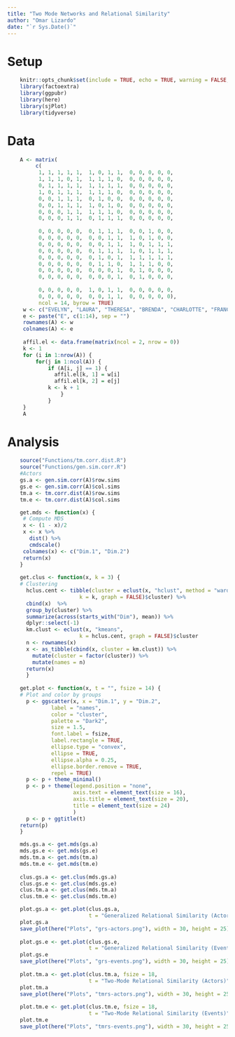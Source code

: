 ```yaml
---
title: "Two Mode Networks and Relational Similarity"
author: "Omar Lizardo"
date: "`r Sys.Date()`"
---
```


# Setup
```r
    knitr::opts_chunk$set(include = TRUE, echo = TRUE, warning = FALSE, message = FALSE)
    library(factoextra)
    library(ggpubr)
    library(here)
    library(sjPlot)
    library(tidyverse)
```

# Data
```r
    A <- matrix(
         c(
          1, 1, 1, 1, 1,  1, 0, 1, 1,  0, 0, 0, 0, 0, 
          1, 1, 1, 0, 1,  1, 1, 1, 0,  0, 0, 0, 0, 0, 
          0, 1, 1, 1, 1,  1, 1, 1, 1,  0, 0, 0, 0, 0, 
          1, 0, 1, 1, 1,  1, 1, 1, 0,  0, 0, 0, 0, 0, 
          0, 0, 1, 1, 1,  0, 1, 0, 0,  0, 0, 0, 0, 0, 
          0, 0, 1, 1, 1,  1, 0, 1, 0,  0, 0, 0, 0, 0, 
          0, 0, 0, 1, 1,  1, 1, 1, 0,  0, 0, 0, 0, 0, 
          0, 0, 0, 1, 1,  0, 1, 1, 1,  0, 0, 0, 0, 0, 
          
          0, 0, 0, 0, 0,  0, 1, 1, 1,  0, 0, 1, 0, 0, 
          0, 0, 0, 0, 0,  0, 0, 1, 1,  1, 0, 1, 0, 0, 
          0, 0, 0, 0, 0,  0, 0, 1, 1,  1, 0, 1, 1, 1,
          0, 0, 0, 0, 0,  0, 1, 1, 1,  1, 0, 1, 1, 1,
          0, 0, 0, 0, 0,  0, 1, 0, 1,  1, 1, 1, 1, 1,
          0, 0, 0, 0, 0,  0, 1, 1, 0,  1, 1, 1, 0, 0,
          0, 0, 0, 0, 0,  0, 0, 0, 1,  0, 1, 0, 0, 0,
          0, 0, 0, 0, 0,  0, 0, 0, 1,  0, 1, 0, 0, 0, 
          
          0, 0, 0, 0, 0,  1, 0, 1, 1,  0, 0, 0, 0, 0,
          0, 0, 0, 0, 0,  0, 0, 1, 1,  0, 0, 0, 0, 0),
          ncol = 14, byrow = TRUE)
     w <- c("EVELYN", "LAURA", "THERESA", "BRENDA", "CHARLOTTE", "FRANCES", "ELEANOR", "RUTH", "VERNE", "MYRA", "KATHERINE", "SYLVIA", "NORA", "HELEN", "OLIVIA", "FLORA", "PEARL", "DOROTHY")
     e <- paste("E", c(1:14), sep = "")
     rownames(A) <- w
     colnames(A) <- e
     
     affil.el <- data.frame(matrix(ncol = 2, nrow = 0))
     k <- 1
     for (i in 1:nrow(A)) {
         for(j in 1:ncol(A)) {
             if (A[i, j] == 1) {
               affil.el[k, 1] = w[i]
               affil.el[k, 2] = e[j]
             k <- k + 1
                 }
             }
     }
     A
```

# Analysis
```r
    source("Functions/tm.corr.dist.R")
    source("Functions/gen.sim.corr.R")
    #Actors
    gs.a <- gen.sim.corr(A)$row.sims
    gs.e <- gen.sim.corr(A)$col.sims
    tm.a <- tm.corr.dist(A)$row.sims
    tm.e <- tm.corr.dist(A)$col.sims
```

```r
    get.mds <- function(x) {
     # Compute MDS
     x <- (1 - x)/2
     x <- x %>%
       dist() %>% 
       cmdscale() 
     colnames(x) <- c("Dim.1", "Dim.2")
     return(x)
    }
    
    get.clus <- function(x, k = 3) {
    # Clustering
      hclus.cent <- tibble(cluster = eclust(x, "hclust", method = "ward.D2",
                       k = k, graph = FALSE)$cluster) %>% 
      cbind(x)  %>% 
      group_by(cluster) %>% 
      summarize(across(starts_with("Dim"), mean)) %>% 
      dplyr::select(-1)
      km.clust <- eclust(x, "kmeans", 
                       k = hclus.cent, graph = FALSE)$cluster 
      n <- rownames(x)
      x <- as_tibble(cbind(x, cluster = km.clust)) %>% 
        mutate(cluster = factor(cluster)) %>% 
        mutate(names = n)
      return(x)    
      }
    
    get.plot <- function(x, t = "", fsize = 14) {
    # Plot and color by groups
      p <- ggscatter(x, x = "Dim.1", y = "Dim.2", 
              label = "names",
              color = "cluster",
              palette = "Dark2",
              size = 1.5,
              font.label = fsize,
              label.rectangle = TRUE,
              ellipse.type = "convex",
              ellipse = TRUE,
              ellipse.alpha = 0.25,
              ellipse.border.remove = TRUE,
              repel = TRUE)
      p <- p + theme_minimal()
      p <- p + theme(legend.position = "none", 
                     axis.text = element_text(size = 16),
                     axis.title = element_text(size = 20),
                     title = element_text(size = 24)
                     )
      p <- p + ggtitle(t)
    return(p)
    }
```

```r
    mds.gs.a <- get.mds(gs.a)
    mds.gs.e <- get.mds(gs.e)
    mds.tm.a <- get.mds(tm.a)
    mds.tm.e <- get.mds(tm.e)
    
    clus.gs.a <- get.clus(mds.gs.a)
    clus.gs.e <- get.clus(mds.gs.e)
    clus.tm.a <- get.clus(mds.tm.a)
    clus.tm.e <- get.clus(mds.tm.e)
```
   
   
```r
    plot.gs.a <- get.plot(clus.gs.a, 
                          t = "Generalized Relational Similarity (Actors)")
    plot.gs.a
    save_plot(here("Plots", "grs-actors.png"), width = 30, height = 25)
    
    plot.gs.e <- get.plot(clus.gs.e, 
                          t = "Generalized Relational Similarity (Events)")
    plot.gs.e
    save_plot(here("Plots", "grs-events.png"), width = 30, height = 25)
    
    plot.tm.a <- get.plot(clus.tm.a, fsize = 18,
                          t = "Two-Mode Relational Similarity (Actors)")
    plot.tm.a
    save_plot(here("Plots", "tmrs-actors.png"), width = 30, height = 25)
    
    plot.tm.e <- get.plot(clus.tm.e, fsize = 18,
                          t = "Two-Mode Relational Similarity (Events)")
    plot.tm.e
    save_plot(here("Plots", "tmrs-events.png"), width = 30, height = 25)
```








































